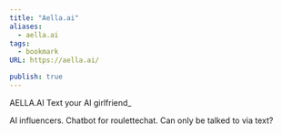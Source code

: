 ```yaml
---
title: "Aella.ai"
aliases:
  - aella.ai
tags:
  - bookmark
URL: https://aella.ai/

publish: true
---
```




AELLA.AI
Text your AI girlfriend_

AI influencers. Chatbot for roulettechat. Can only be talked to via text?